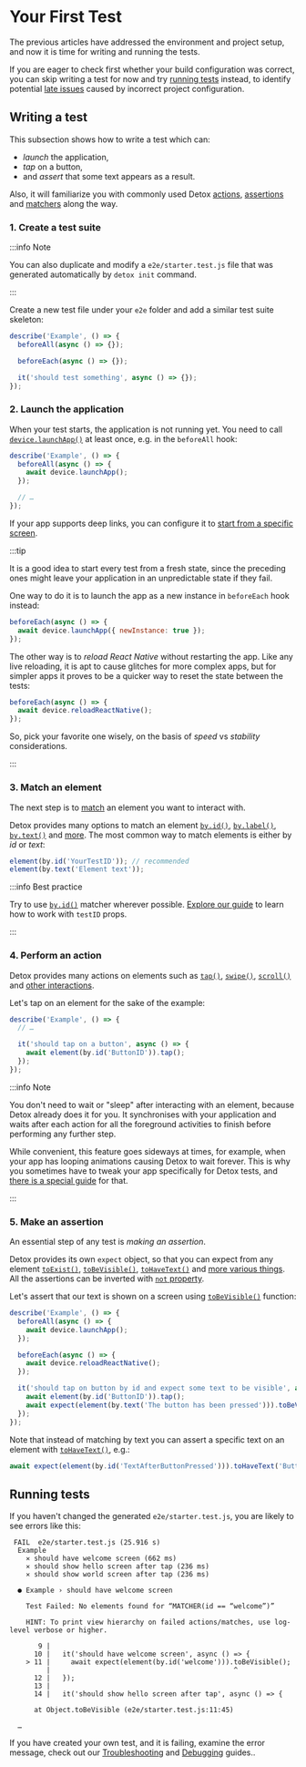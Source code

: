 

# Your First Test

The previous articles have addressed the environment and project setup, and now it is time for writing
and running the tests.

If you are eager to check first whether your build configuration was correct, you can skip writing a test for now and try [running tests](#running-tests) instead, to identify potential [late issues](../troubleshooting/running-tests.md#no-simulators-found-ios) caused by incorrect project configuration.

## Writing a test

This subsection shows how to write a test which can:

* _launch_ the application,
* _tap_ on a button,
* and _assert_ that some text appears as a result.

Also, it will familiarize you with commonly used Detox [actions], [assertions] and [matchers] along the way.

### 1. Create a test suite

:::info Note

You can also duplicate and modify a `e2e/starter.test.js` file that was generated automatically by `detox init` command.

:::

Create a new test file under your `e2e` folder and add a similar test suite skeleton:

```js title="e2e/yourTestName.test.js"
describe('Example', () => {
  beforeAll(async () => {});

  beforeEach(async () => {});

  it('should test something', async () => {});
});
```

### 2. Launch the application

When your test starts, the application is not running yet. You need to call [`device.launchApp()`](../api/device.md#devicelaunchappparams) at least once, e.g. in the `beforeAll` hook:

```js
describe('Example', () => {
  beforeAll(async () => {
    await device.launchApp();
  });

  // …
});
```

If your app supports deep links, you can configure it to [start from a specific screen](../guide/mocking-open-with-url.md).

:::tip

It is a good idea to start every test from a fresh state, since the preceding ones might leave your application
in an unpredictable state if they fail.

One way to do it is to launch the app as a new instance in `beforeEach` hook instead:

```js
beforeEach(async () => {
  await device.launchApp({ newInstance: true });
});
```

The other way is to _reload React Native_ without restarting the app. Like any live reloading, it is apt to cause glitches for more complex apps,
but for simpler apps it proves to be a quicker way to reset the state between the tests:

```js
beforeEach(async () => {
  await device.reloadReactNative();
});
```

So, pick your favorite one wisely, on the basis of _speed_ vs _stability_ considerations.

:::

### 3. Match an element

The next step is to [match][matchers] an element you want to interact with.

Detox provides many options to match an element [`by.id()`], [`by.label()`], [`by.text()`] and [more][matchers].
The most common way to match elements is either by _id_ or _text_:

```js
element(by.id('YourTestID')); // recommended
element(by.text('Element text'));
```

:::info Best practice

Try to use [`by.id()`](../api/matchers.md#byidid) matcher wherever possible.
[Explore our guide](../guide/test-id.md) to learn how to work with `testID` props.

:::

### 4. Perform an action

Detox provides many actions on elements such as [`tap()`], [`swipe()`], [`scroll()`] and [other interactions][actions#more].

Let's tap on an element for the sake of the example:

```jsx
describe('Example', () => {
  // …

  it('should tap on a button', async () => {
    await element(by.id('ButtonID')).tap();
  });
});
```

:::info Note

You don't need to wait or "sleep" after interacting with an element, because Detox already does it for you.
It synchronises with your application and waits after each action for all the foreground activities to finish before performing any further step.

While convenient, this feature goes sideways at times, for example, when your app has looping animations causing Detox to wait forever.
This is why you sometimes have to tweak your app specifically for Detox tests, and [there is a special guide](../troubleshooting/synchronization.md) for that.

:::

### 5. Make an assertion

An essential step of any test is _making an assertion_.

Detox provides its own `expect` object, so that you can expect from any element [`toExist()`], [`toBeVisible()`], [`toHaveText()`] and [more various things][assertions#more].
All the assertions can be inverted with [`not` property](../api/expect.md#not).

Let's assert that our text is shown on a screen using [`toBeVisible()`] function:

```jsx
describe('Example', () => {
  beforeAll(async () => {
    await device.launchApp();
  });

  beforeEach(async () => {
    await device.reloadReactNative();
  });

  it('should tap on button by id and expect some text to be visible', async () => {
    await element(by.id('ButtonID')).tap();
    await expect(element(by.text('The button has been pressed'))).toBeVisible();
  });
});
```

Note that instead of matching by text you can assert a specific text on an element with [`toHaveText()`], e.g.:

```jsx
await expect(element(by.id('TextAfterButtonPressed'))).toHaveText('Button pressed');
```

## Running tests

<Tabs groupId="configurationName">
  <TabItem value="ios.sim.debug" label="iOS (Debug)">
    <RunningYourTest configurationName={'ios.sim.debug'} debug />
  </TabItem>
  <TabItem value="ios.sim.release" label="iOS (Release)">
    <RunningYourTest configurationName={'ios.sim.release'} />
  </TabItem>
  <TabItem value="android.emu.debug" label="Android (Debug)">
    <RunningYourTest configurationName={'android.emu.debug'} debug />
  </TabItem>
  <TabItem value="android.emu.release" label="Android (Release)">
    <RunningYourTest configurationName={'android.emu.release'} />
  </TabItem>
</Tabs>

If you haven't changed the generated `e2e/starter.test.js`, you are likely to see errors like this:

```
 FAIL  e2e/starter.test.js (25.916 s)
  Example
    ✕ should have welcome screen (662 ms)
    ✕ should show hello screen after tap (236 ms)
    ✕ should show world screen after tap (236 ms)

  ● Example › should have welcome screen

    Test Failed: No elements found for “MATCHER(id == “welcome”)”

    HINT: To print view hierarchy on failed actions/matches, use log-level verbose or higher.

       9 |
      10 |   it('should have welcome screen', async () => {
    > 11 |     await expect(element(by.id('welcome'))).toBeVisible();
         |                                             ^
      12 |   });
      13 |
      14 |   it('should show hello screen after tap', async () => {

      at Object.toBeVisible (e2e/starter.test.js:11:45)

  …
```

If you have created your own test, and it is failing, examine the error message, check out our [Troubleshooting](../troubleshooting/running-tests.md)
and [Debugging](debugging.mdx) guides..

[matchers]: ../api/matchers.md
[`by.id()`]: ../api/matchers.md#byidid
[`by.label()`]: ../api/matchers.md#bylabellabel
[`by.text()`]: ../api/matchers.md#bytexttext
[actions]: ../api/actions.md
[`tap()`]: ../api/actions.md#tappoint
[`swipe()`]: ../api/actions.md#swipedirection-speed-normalizedoffset-normalizedstartingpointx-normalizedstartingpointy
[`scroll()`]: ../api/actions.md#scrolloffset-direction-startpositionx-startpositiony
[actions#more]: ../api/actions.md#methods
[assertions]: ../api/expect.md
[`toExist()`]: ../api/expect.md#toexist
[`toBeVisible()`]: ../api/expect.md#tobevisible
[`toHaveText()`]: ../api/expect.md#tohavetexttext
[assertions#more]: ../api/expect.md#methods
